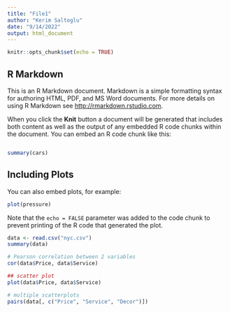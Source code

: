 ```yaml
---
title: "File1"
author: "Kerim Saltoglu"
date: "9/14/2022"
output: html_document
---
```


```r
knitr::opts_chunk$set(echo = TRUE)
```

## R Markdown

This is an R Markdown document. Markdown is a simple formatting syntax for authoring HTML, PDF, and MS Word documents. For more details on using R Markdown see <http://rmarkdown.rstudio.com>.

When you click the **Knit** button a document will be generated that includes both content as well as the output of any embedded R code chunks within the document. You can embed an R code chunk like this:

```r
```


```r
summary(cars)
```

## Including Plots

You can also embed plots, for example:

```r
plot(pressure)
```

Note that the `echo = FALSE` parameter was added to the code chunk to prevent printing of the R code that generated the plot.

```r
data <- read.csv("nyc.csv")
summary(data)

```
```r
# Pearson correlation between 2 variables
cor(data$Price, data$Service)
```


```r
## scatter plot 
plot(data$Price, data$Service)
```

```r
# multiple scatterplots
pairs(data[, c("Price", "Service", "Decor")])
```

```r

```




